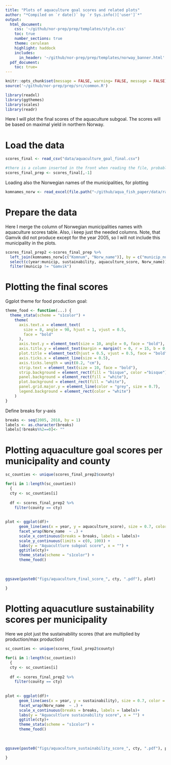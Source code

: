 ```yaml
---
title: "Plots of aquaculture goal scores and related plots"
author: "*Compiled on `r date()` by `r Sys.info()['user']`*"
output: 
  html_document:
    css: '~/github/nor-prep/prep/templates/style.css'
    toc: true
    number_sections: true
    theme: cerulean
    highlight: haddock
    includes: 
      in_header: '~/github/nor-prep/prep/templates/norway_banner.html'
  pdf_document:
    toc: true=
---
```


```r
knitr::opts_chunk$set(message = FALSE, warning= FALSE, message = FALSE)
source('~/github/nor-prep/prep/src/common.R')
```


```r
library(readxl)
library(ggthemes)
library(scales)
library(readr)
``` 

Here I will plot the final scores of the aquaculture subgoal.
The scores will be based on maximal yield in northern Norway.

# Load the data 
```r
scores_final <- read_csv("data/aquaculture_goal_final.csv")

#there is a column inserted in the front when reading the file, probably read_csv feature
scores_final_prep <- scores_final[,-1]
```

Loading also the Norwegian names of the municipalities, for plotting
```r
komnames_norw <- read_excel(file.path("~/github/aqua_fish_paper/data/raw/komlist_norw.xlsx"))
```

# Prepare the data
Here I merge the column of Norwegian municipalities names with aquaculture scores table. Also, i keep just the needed columns.
Note, that Gamvik did not produce except for the year 2005, so I will not include this municipality in the plots.


```r
scores_final_prep2 <-scores_final_prep %>% 
  left_join(komnames_norw[c("Komnum", "Norw_name")], by = c("municip_number" = "Komnum")) %>% 
  select(c(year:municip, sustainability, aquaculture_score, Norw_name)) %>% 
  filter(municip != "Gamvik")
```

# Plotting the final scores
Ggplot theme for food production goal:

```r
theme_food <- function(...) {
  theme_stata(scheme = "s1color") +
    theme(
      axis.text.x = element_text(
        size = 8, angle = 90, hjust = 1, vjust = 0.5,
        face = "bold"
      ),
      axis.text.y = element_text(size = 10, angle = 0, face = "bold"),
      axis.title.y = element_text(margin = margin(t = 0, r = 15, b = 0, l = 0), face = "bold", size = 10),
      plot.title = element_text(hjust = 0.5, vjust = 0.5, face = "bold"),
      axis.ticks.x = element_line(size = 0.5),
      axis.ticks.length = unit(0.2, "cm"),
      strip.text = element_text(size = 10, face = "bold"),
      strip.background = element_rect(fill = "bisque", color ="bisque"),
      panel.background = element_rect(fill = "white"),
      plot.background = element_rect(fill = "white"),
      panel.grid.major.y = element_line(color = "grey", size = 0.7),
      legend.background = element_rect(color = "white")
    )
}

```

Define breaks for y-axis
```r
breaks <- seq(2005, 2018, by = 1)
labels <- as.character(breaks)
labels[!breaks%%2==0]<- ""
```

# Plotting aquaculture goal scores per municipality and county

```r
sc_counties <- unique(scores_final_prep2$county) 

for(i in 1:length(sc_counties))
  {
  cty <- sc_counties[i]
  
  df <- scores_final_prep2 %>%
    filter(county == cty) 
    
    
plot <- ggplot(df)+
      geom_line(aes(x = year, y = aquaculture_score), size = 0.7, color = "darkblue") +
      facet_wrap(Norw_name  ~ .) +
      scale_x_continuous(breaks = breaks, labels = labels)+
      scale_y_continuous(limits = c(0, 100)) +
      labs(y = "Aquacultlure subgoal score", x = "") +
      ggtitle(cty)+
      theme_stata(scheme = "s1color") +
      theme_food()
           
           
            
ggsave(paste0("figs/aquaculture_final_score_", cty, ".pdf"), plot)
  
}
```

# Plotting aquacutlure sustainability scores per municipality
Here we plot just the sustainability scores (that are multiplied by production/max production)
```r
sc_counties <- unique(scores_final_prep2$county) 

for(i in 1:length(sc_counties))
  {
  cty <- sc_counties[i]
  
  df <- scores_final_prep2 %>%
    filter(county == cty) 
    
    
plot <- ggplot(df)+
      geom_line(aes(x = year, y = sustainability), size = 0.7, color = "black") +
      facet_wrap(Norw_name  ~ .) +
      scale_x_continuous(breaks = breaks, labels = labels)+
      labs(y = "Aquacultlure sustainability score", x = "") +
      ggtitle(cty)+
      theme_stata(scheme = "s1color") +
      theme_food()
           
           
            
ggsave(paste0("figs/aquaculture_sustainability_score_", cty, ".pdf"), plot)
  
}
```

